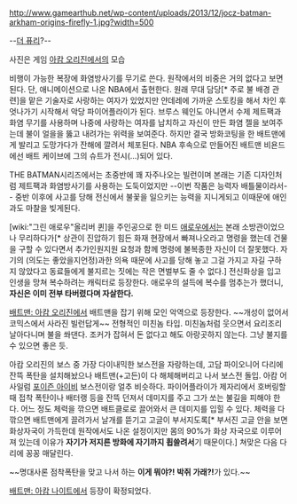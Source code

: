 http://www.gamearthub.net/wp-content/uploads/2013/12/jocz-batman-arkham-origins-firefly-1.jpg?width=500

--[[더 퓨리]]?--

사진은 게임 [[아캄 오리진]]에서의 모습

비행이 가능한 복장에 화염방사기를 무기로 쓴다. 원작에서의 비중은 거의 없다고 보면 된다. 단, 애니메이션으로 나온 NBA에서 출현한다. 원래 무대 담당[* 주로 불 배경 관련]을 맡은 기술자로 사랑하는 여자가 있었지만 얀데레에 가까운 스토킹을 해서 차인 후 엇나가기 시작해서 악당 파이어플라이가 된다. 브루스 웨인도 아니면서 수제 제트팩과 화염 무기를 사용하며 나중에 사랑하는 여자를 납치하고 자신이 만든 화염 젤을 보여주는데 불이 얼을을 뚫고 내려가는 위력을 보여준다. 하지만 결국 방화코팅을 한 배트맨에게 발리고 도망가다가 잔해에 깔려서 체포된다. NBA 후속으로 만들어진 배트맨 비욘드에선 배트 케이브에 그의 슈트가 전시(...)되어 있다.

THE BATMAN시리즈에서는 초중반에 꽤 자주나오는 빌런이며 본래는 기존 디자인처럼 제트팩과 화염방사기를 사용하는 도둑이었지만 --이번 작품은 능력자 배틀물이라서-- 중반 이후에 사고를 당해 전신에서 불꽃을 일으키는 능력을 지니게되고 이때문에 애인과도 마찰을 빚게된다.

[wiki:"그린 애로우"올리버 퀸]을 주인공으로 한 미드 [[애로우]]에서는 본래 소방관이었으나 무리하다가[* 상관이 진압하기 힘든 화재 현장에서 빠져나오라고 명령을 했는데 건물을 구할 수 있다면서 추가인원지원 요청과 함께 명령에 불복종한 자신이 더 잘못했다. 자기의 (의도는 좋았을지언정)과한 의욕 때문에 사고를 당해 놓고 그걸 가지고 자길 구하지 않았다고 동료들에게 불지르는 짓에는 작은 면벌부도 줄 수 없다.] 전신화상을 입고 인생을 망쳐 복수하려는 캐릭터로 등장한다. 애로우의 설득에 복수를 멈추는가 했더니, '''자신은 이미 전부 타버렸다며 자살한다.'''

[[배트맨: 아캄 오리진]]에서 배트맨을 잡기 위해 모인 악역으로 등장한다. ~~개성이 없어서 코믹스에서 사라진 빌런답게~~ 전형적인 미친놈 타입. 미친놈처럼 웃으면서 요리조리 날아다니며 불을 쏴댄다. 조커가 잡혀서 돈 없다고 해도 아랑곳하지 않는다. 그냥 불지를 수 있으면 좋은 듯.

아캄 오리진의 보스 중 가장 다이내믹한 보스전을 자랑하는데, 고담 파이오니어 다리에 잔뜩 폭탄을 설치해놨으나 배트맨(+고든)이 다 해체해버리고 나서 보스전 돌입. 아캄 어사일럼 [[포이즌 아이비]] 보스전이랑 얼추 비슷하다. 파이어플라이가 제자리에서 호버링할 때 접착 폭탄이나 배터랭 등을 잔뜩 던져서 데미지를 주고 그가 쏘는 불길을 피해야 한다. 어느 정도 체력을 깎으면 배트클로로 끌어와서 큰 데미지를 입힐 수 있다. 체력을 다 깎으면 배트맨에게 끌려가서 날개를 뜯기고 고글이 부서지도록[* 부서진 고글 안을 보면 화상자국이 가득한데 원작에서도 나온 설정이지만 몸의 90%가 화상 자국으로 이루어져 있는데 이유가 '''자기가 저지른 방화에 자기까지 휩쓸려서'''기 때문이다.] 쳐맞은 다음 다리에 꽁꽁 매달린다.

~~명대사론 점착폭탄을 맞고 나서 하는 '''이게 뭐야?! 박쥐 가래?!'''가 있다.~~

[[배트맨: 아캄 나이트]]에서 등장이 확정되었다.
